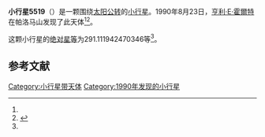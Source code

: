 {{Infobox planet
| bgcolour = #FFFFC0
| name = 5519 Lellouch
| symbol = 
| image = 
| caption = 
| discovery = yes
| discovery_ref = 
| discoverer = [[亨利·E·霍爾特|亨利·E·霍爾特]]
| discovery_site = [[帕洛马山|帕洛马山]] 
| discovered = 1990年8月23日
| designations = yes
| mp_name = 
| named_after = 
| alt_names = 1990 QB4/ 1968 UR2 / 1979 SF4
| mp_category = [[主带小行星|主带小行星]]
| orbit_ref = <ref name="a">[http://ssd.jpl.nasa.gov/sbdb.cgi?sstr=5519 5519 Lellouch] {{Wayback|url=http://ssd.jpl.nasa.gov/sbdb.cgi?sstr=5519 |date=20140817065418 }}，小行星數據庫瀏覽器（JPL Small-Body Database Browser）－[[美国国家航空航天局|美国国家航空航天局]]喷气推进实验室</ref>
| epoch = 2456400.5 (2013年4月18日更新)
| aphelion = {{convert|3.279208837693987|AU|km|3|abbr=on|lk=out}}
| perihelion = {{convert|3.053605484679144|AU|km|3|abbr=on}}
| semimajor = {{convert|3.166407161186565|AU|km|3|abbr=on}}
| eccentricity = 0.035624501
| period = 2058.01514 [[日|日]]<br />5.63[[儒略年|儒略年]]
| avg_speed = 
| inclination = 6.718990432018053
| asc_node = 157.462758598631
| mean_anomaly = 
| arg_peri = 291.111942470346
| satellites = 
| physical_characteristics = yes
| dimensions = 
| mass = 
| density = 
| surface_grav = 
| escape_velocity = 
| sidereal_day = 
| axial_tilt = 
| pole_ecliptic_lat = 
| pole_ecliptic_lon = 
| albedo = 
| temperatures= 
| temp_name1 = 
| mean_temp_1 = 
| max_temp_1 = 
| temp_name2 = 
| max_temp_2 = 
| spectral_type = 
| abs_magnitude = 291.111942470346
}}

'''小行星5519'''（{{lang-en|5519 Lellouch}}）是一颗围绕[[太阳|太阳]][[公转|公转]]的[[小行星|小行星]]。1990年8月23日，[[亨利·E·霍爾特|亨利·E·霍爾特]]在帕洛马山发现了此天体<ref name="a" /><ref>{{cite news|title=小行星列表|url=http://cfa-www.harvard.edu/iau/lists/NumberedMPs.txt|accessdate=2013-07-08|newspaper=哈佛大学|archive-date=2008-05-17|archive-url=https://web.archive.org/web/20080517010638/http://cfa-www.harvard.edu/iau/lists/NumberedMPs.txt|dead-url=no}}</ref>。

这颗小行星的[[绝对星等|绝对星等]]为291.111942470346等<ref name="a" />。

==参考文献==
{{reflist}}
{{Minor Planet Number|[[小行星5518|小行星5518]]|[[小行星5520|小行星5520]]}}

{{小天体}}

[[Category:小行星带天体|Category:小行星带天体]]
[[Category:1990年发现的小行星|Category:1990年发现的小行星]]

{{asteroid-stub}}